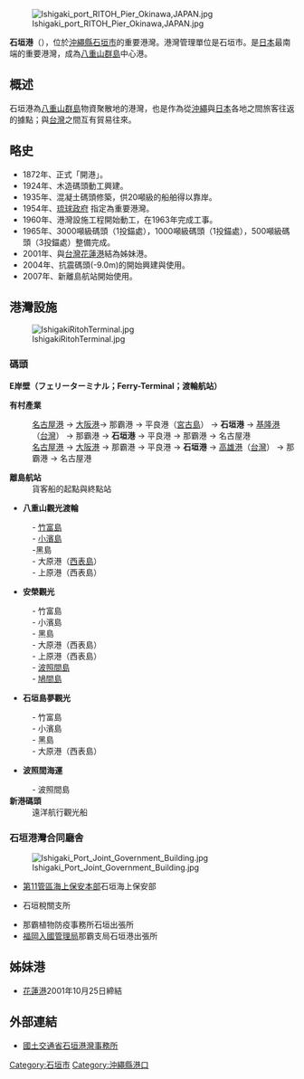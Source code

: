 [[File:Ishigaki_port_RITOH_Pier_Okinawa,JAPAN.jpg|thumb]]

'''石垣港'''（{{lang|ja|いしがきこう}}），位於[[沖繩縣|沖繩縣]][[石垣市|石垣市]]的重要港灣。港灣管理單位是石垣市。是[[日本|日本]]最南端的重要港灣，成為[[八重山群島|八重山群島]]中心港。

==概述==
石垣港為[[八重山群島|八重山群島]]物資聚散地的港灣，也是作為從[[沖繩|沖繩]]與[[日本|日本]]各地之間旅客往返的據點；與[[台灣|台灣]]之間互有貿易往來。

== 略史 ==
*1872年、正式「開港」。
*1924年、木造碼頭動工興建。 
*1935年、混凝土碼頭修築，供20噸級的船舶得以靠岸。
*1954年、[[琉球政府|琉球政府]] 指定為重要港灣。
*1960年、港灣設施工程開始動工，在1963年完成工事。
*1965年、3000噸級碼頭（1投錨處），1000噸級碼頭（1投錨處），500噸級碼頭（3投錨處）整備完成。
*2001年、與[[台灣|台灣]][[花蓮港|花蓮港]]結為姊妹港。
*2004年、抗震碼頭(-9.0m)的開始興建與使用。
*2007年、新離島航站開始使用。

== 港灣設施 ==
[[File:IshigakiRitohTerminal.jpg|thumb]]
=== 碼頭 ===
;'''E岸壁（フェリーターミナル；Ferry-Terminal；渡輪航站）'''
'''有村產業'''
: [[名古屋港|名古屋港]] → [[大阪港|大阪港]]→ 那霸港 → 平良港（[[宮古島|宮古島]]） → '''石垣港''' → [[基隆港|基隆港]]（[[台灣|台灣]]） → 那霸港 → '''石垣港''' → 平良港 → 那霸港 → 名古屋港
: [[名古屋港|名古屋港]] → [[大阪港|大阪港]] → 那霸港 → 平良港 → '''石垣港''' → [[高雄港|高雄港]]（[[台灣|台灣]]） → 那霸港 → 名古屋港

;'''離島航站'''
:貨客船的起點與終點站
*'''八重山觀光渡輪'''
: - [[竹富島|竹富島]]
: - [[小濱島|小濱島]]
: -黑島
: - 大原港（[[西表島|西表島]]）
: - 上原港（西表島）
*'''安榮觀光'''
: - 竹富島
: - 小濱島
: - 黑島
: - 大原港（西表島）
: - 上原港（西表島）
: - [[波照間島|波照間島]]
: - [[鳩間島|鳩間島]]
*'''石垣島夢觀光'''
: - 竹富島
: - 小濱島
: - 黑島
: - 大原港（西表島）
*'''波照間海運'''
: - 波照間島
;'''新港碼頭'''
:遠洋航行觀光船

===石垣港灣合同廳舎===
[[File:Ishigaki_Port_Joint_Government_Building.jpg|thumb]]
*[[第11管區海上保安本部|第11管區海上保安本部]]石垣海上保安部
*{{link-ja|沖繩地區税關|沖縄地区税関}}石垣稅關支所
*那霸植物防疫事務所石垣出張所
*[[福岡入國管理局|福岡入國管理局]]那霸支局石垣港出張所

==姊妹港==
*'''{{ROC}}''' [[花蓮港|花蓮港]]2001年10月25日締結

==外部連結==
{{Commonscat|Port of Ishigaki}}
* [http://www.dc.ogb.go.jp/ishigakikou/ 國土交通省石垣港灣事務所] {{Wayback|url=http://www.dc.ogb.go.jp/ishigakikou/ |date=20071013093836 }}

{{Coord|24|20|14|N|124|09|20|E|display=title|region:JP-47_type:landmark|name=石垣港}}
[[Category:石垣市|Category:石垣市]]
[[Category:沖繩縣港口|Category:沖繩縣港口]]